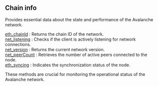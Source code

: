
## Chain info

Provides essential data about the state and performance of the Avalanche network.

[eth_chainId](/avalanche-api/chaininfo/eth_chainId) : Returns the chain ID of the network. \
[net_listening](/avalanche-api/chaininfo/net_listening) : Checks if the client is actively listening for network connections. \
[net_version](/avalanche-api/chaininfo/net_version) : Returns the current network version. \
[net_peerCount](/avalanche-api/chaininfo/net_peerCount) : Retrieves the number of active peers connected to the node. \
[eth_syncing](/avalanche-api/chaininfo/eth_syncing) : Indicates the synchronization status of the node.

These methods are crucial for monitoring the operational status of the Avalanche network.

<Space h={16} />
<GetStarted />